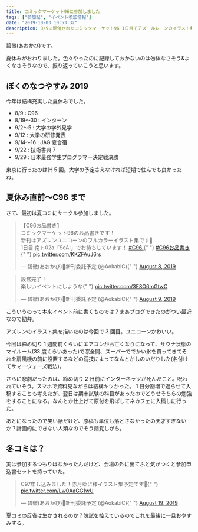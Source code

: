 ```yaml
---
title: コミックマーケット96に参加しました
tags: ["参加記", "イベント参加情報"]
date: "2019-10-03 10:53:32"
description: 8/9に開催されたコミックマーケット96 1日目でアズールレーンのイラスト集を頒布しました。
---
```


碧黴(あおかび)です。

夏休みがおわりました。色々やったのに記録しておかないのは勿体なさそう&よくなさそうなので、振り返っていこうと思います。

## ぼくのなつやすみ 2019

今年は結構充実した夏休みでした。

- 8/9 : C96
- 8/19〜30 : インターン
- 9/2〜5 : 大学の学外見学
- 9/12 : 大学の研修発表
- 9/14〜16 : JAG 夏合宿
- 9/22 : 技術書典 7
- 9/29 : 日本最強学生プログラマー決定戦決勝

東京に行ったのは計 5 回。大学の予定さえなければ短期で住んでも良かったね。

## 夏休み直前〜C96 まで

さて、最初は夏コミにサークル参加しました。

<blockquote class="twitter-tweet">
  <p lang="ja" dir="ltr">
    【C96お品書き】
    <br />
    コミックマーケット96のお品書きです！
    <br />
    新刊はアズレンユニコーンのフルカラーイラスト集です🦄
    <br />
    1日目 南ト02a「SeA:」でお待ちしています！
    <a href="https://twitter.com/hashtag/C96?src=hash&amp;ref_src=twsrc%5Etfw">
      #C96
    </a>{" "}
    <a href="https://twitter.com/hashtag/C96%E3%81%8A%E5%93%81%E6%9B%B8%E3%81%8D?src=hash&amp;ref_src=twsrc%5Etfw">
      #C96お品書き
    </a>{" "}
    <a href="https://t.co/KKZFAuJ6rs">pic.twitter.com/KKZFAuJ6rs</a>
  </p>
  &mdash; 碧黴(あおかび)🦇新刊委託予定 (@AokabiC){" "}
  <a href="https://twitter.com/AokabiC/status/1159287083871002624?ref_src=twsrc%5Etfw">
    August 8, 2019
  </a>
</blockquote>

<blockquote class="twitter-tweet">
  <p lang="ja" dir="ltr">
    設営完了！
    <br />
    楽しいイベントにしような{" "}
    <a href="https://t.co/3E8O6mGtwC">pic.twitter.com/3E8O6mGtwC</a>
  </p>
  &mdash; 碧黴(あおかび)🦇新刊委託予定 (@AokabiC){" "}
  <a href="https://twitter.com/AokabiC/status/1159616738159288320?ref_src=twsrc%5Etfw">
    August 9, 2019
  </a>
</blockquote>

こういうのって本来イベント前に書くものでは？まあブログできたのがつい最近なので勘弁。

アズレンのイラスト集を描いたのは今回で 3 回目。ユニコーンかわいい。

今回は締め切り 1 週間前くらいにエアコンがお亡くなりになって、サウナ状態のマイルーム(33 度くらいあった)で窓全開、スーパーででかい氷を買ってきてそれを扇風機の前に設置するなどの荒技によってなんとかしのいだりした(名付けてサマーウォーズ戦法)。

さらに悲劇だったのは、締め切り 2 日前にインターネッツが死んだこと。呪われていそう。スマホで資料見ながらは結構キツかった。
1 日分割増で遅らせて入稿することも考えたが、翌日は期末試験の科目があったのでどうせそちらの勉強をすることになる。なんとか仕上げて原付を飛ばしてネカフェに入稿しに行った。

あとになったので笑い話だけど、原稿も単位も落とさなかったの天才すぎないか？計画的にできない人類なのでそう錯覚しがち。

## 冬コミは？

実は参加するつもりはなかったんだけど、会場の外に出てふと気がつくと参加申込書セットを持っていた。

<blockquote class="twitter-tweet">
  <p lang="ja" dir="ltr">
    C97申し込みました！赤月ゆに様イラスト集予定です🦇{" "}
    <a href="https://t.co/Lw0AaGG1wU">pic.twitter.com/Lw0AaGG1wU</a>
  </p>
  &mdash; 碧黴(あおかび)🦇新刊委託予定 (@AokabiC){" "}
  <a href="https://twitter.com/AokabiC/status/1163465231697190912?ref_src=twsrc%5Etfw">
    August 19, 2019
  </a>
</blockquote>

夏コミの反省は生かされるのか？院試を控えているのでこれを最後に一旦おやすみする。
